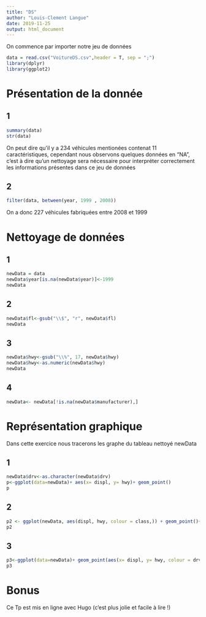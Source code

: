 ```yaml
---
title: "DS"
author: "Louis-Clement Langue"
date: 2019-11-25
output: html_document
---
```


On commence par importer notre jeu de données
```r
data = read.csv("VoitureDS.csv",header = T, sep = ";")
library(dplyr)
library(ggplot2)
```

# Présentation de la donnée

## 1

```r
summary(data)
str(data)
```
On peut dire qu'il y a 234 véhicules mentionées contenat 11  caractéristiques, cependant nous observons quelques données en "NA", c'est à dire qu'un nettoyage sera nécessaire pour interpréter correctement les informations présentes dans ce jeu de données 

## 2

```r
filter(data, between(year, 1999 , 2008))
```
On a donc 227 véhicules fabriquées entre  2008 et 1999

# Nettoyage de données

##  1

```r
newData = data
newData$year[is.na(newData$year)]<-1999
newData
```

## 2

```r
newData$fl<-gsub("\\$", "r", newData$fl)
newData
```

## 3

```r
newData$hwy<-gsub("\\%", 17, newData$hwy)
newData$hwy<-as.numeric(newData$hwy)
newData
```

## 4 

```r
newData<- newData[!is.na(newData$manufacturer),]
```

# Représentation graphique 

Dans cette exercice nous tracerons les graphe du tableau nettoyé newData

## 1

```r
newData$drv<-as.character(newData$drv)
p<-ggplot(data=newData)+ aes(x= displ, y= hwy)+ geom_point()
p
```

## 2

```r
p2 <- ggplot(newData, aes(displ, hwy, colour = class,)) + geom_point()+ facet_grid(vars(drv))
p2
```

## 3

```r
p3<-ggplot(data=newData)+ geom_point(aes(x= displ, y= hwy, colour = drv)) + geom_smooth(fill= NA,aes(x= displ, y= hwy))
p3
```

#  Bonus
Ce Tp est mis en ligne avec Hugo (c'est plus jolie et facile à lire !)
